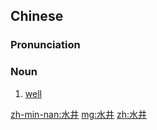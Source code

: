 ==Chinese==
{{zh-forms}}

===Pronunciation===
{{zh-pron
|m=shuǐjǐng
|c=seoi2 zeng2
|mn=qz,tp,xm:chúi-chíⁿ/kh,zz:chúi-chéⁿ
|cat=n
}}

===Noun===
{{zh-noun}}

# [[well]] {{gloss|for collecting water}} {{zh-mw|口|眼}}

[[zh-min-nan:水井]]
[[mg:水井]]
[[zh:水井]]
